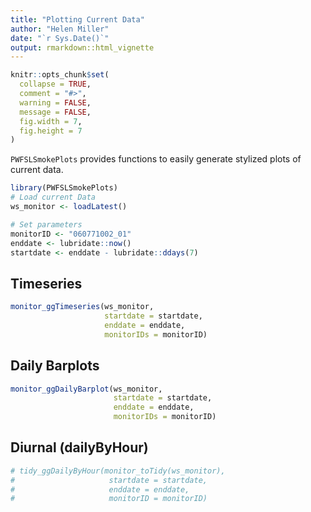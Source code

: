 ```yaml
---
title: "Plotting Current Data"
author: "Helen Miller"
date: "`r Sys.Date()`"
output: rmarkdown::html_vignette
---
```


```r
knitr::opts_chunk$set(
  collapse = TRUE,
  comment = "#>",
  warning = FALSE,
  message = FALSE,
  fig.width = 7,
  fig.height = 7
)
```

`PWFSLSmokePlots` provides functions to easily generate stylized plots of current data. 


```r
library(PWFSLSmokePlots)
# Load current Data
ws_monitor <- loadLatest()
```

```r
# Set parameters
monitorID <- "060771002_01"
enddate <- lubridate::now()
startdate <- enddate - lubridate::ddays(7)
```

## Timeseries

```r
monitor_ggTimeseries(ws_monitor, 
                     startdate = startdate, 
                     enddate = enddate, 
                     monitorIDs = monitorID)
```

## Daily Barplots

```r
monitor_ggDailyBarplot(ws_monitor, 
                       startdate = startdate,
                       enddate = enddate, 
                       monitorIDs = monitorID)
```

## Diurnal (dailyByHour)

```r
# tidy_ggDailyByHour(monitor_toTidy(ws_monitor), 
#                     startdate = startdate, 
#                     enddate = enddate,
#                     monitorID = monitorID)
```
